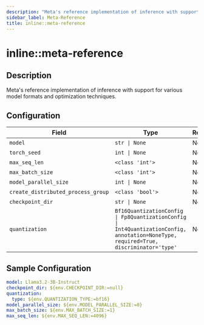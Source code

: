 ```yaml
---
description: "Meta's reference implementation of inference with support for various model formats and optimization techniques."
sidebar_label: Meta-Reference
title: inline::meta-reference
---
```


# inline::meta-reference

## Description

Meta's reference implementation of inference with support for various model formats and optimization techniques.

## Configuration

| Field | Type | Required | Default | Description |
|-------|------|----------|---------|-------------|
| `model` | `str \| None` | No |  |  |
| `torch_seed` | `int \| None` | No |  |  |
| `max_seq_len` | `<class 'int'>` | No | 4096 |  |
| `max_batch_size` | `<class 'int'>` | No | 1 |  |
| `model_parallel_size` | `int \| None` | No |  |  |
| `create_distributed_process_group` | `<class 'bool'>` | No | True |  |
| `checkpoint_dir` | `str \| None` | No |  |  |
| `quantization` | `Bf16QuantizationConfig \| Fp8QuantizationConfig \| Int4QuantizationConfig, annotation=NoneType, required=True, discriminator='type'` | No |  |  |

## Sample Configuration

```yaml
model: Llama3.2-3B-Instruct
checkpoint_dir: ${env.CHECKPOINT_DIR:=null}
quantization:
  type: ${env.QUANTIZATION_TYPE:=bf16}
model_parallel_size: ${env.MODEL_PARALLEL_SIZE:=0}
max_batch_size: ${env.MAX_BATCH_SIZE:=1}
max_seq_len: ${env.MAX_SEQ_LEN:=4096}
```
